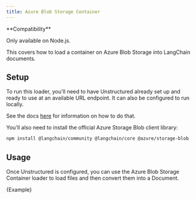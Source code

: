 ```yaml
---
title: Azure Blob Storage Container
---
```


<Tip>
**Compatibility**

Only available on Node.js.
</Tip>

This covers how to load a container on Azure Blob Storage into LangChain documents.

## Setup

To run this loader, you'll need to have Unstructured already set up and ready to use at an available URL endpoint. It can also be configured to run locally.

See the docs [here](/oss/javascript/integrations/document_loaders/file_loaders/unstructured) for information on how to do that.

You'll also need to install the official Azure Storage Blob client library:

```bash npm2yarn
npm install @langchain/community @langchain/core @azure/storage-blob
```

## Usage

Once Unstructured is configured, you can use the Azure Blob Storage Container loader to load files and then convert them into a Document.


<CodeBlock language="typescript">{Example}</CodeBlock>
